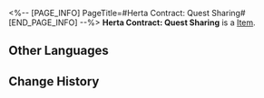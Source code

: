 <%-- [PAGE_INFO]
PageTitle=#Herta Contract: Quest Sharing#
[END_PAGE_INFO] --%>
{{Item Infobox
|id          = 310003
|image       = Item Herta Contract- Quest Sharing.png
|type        = 
|invCategory = Valuables
|rarity      = 3
|effect      = 
|description = A mutual aid contract between Herta and the Express. She will help the Express whenever she can, in exchange for treasures found during trailblazing.
}}
'''Herta Contract: Quest Sharing''' is a [[Item]].

==Other Languages==
{{Other Languages
|en   = Herta Contract: Quest Sharing
|zhs  = 黑塔&nbsp;•&nbsp;冒险共享协议
|zht  = 黑塔•冒險共用協議
|ja   = ヘルタ・冒険共有協定
|ko   = 헤르타 • 모험 공유 협의
|es   = Herta - Contrato de colaboración en aventuras
|fr   = Contrat de partage de quête de Herta
|ru   = «Герта»: Контракт на совместные приключения
|th   = Herta - พันธสัญญาแบ่งปันการผจญภัย
|vi   = Herta - Thoả Thuận Chia Sẻ Phiêu Lưu
|de   = Hertas Vertrag – Abenteuerbeteiligung
|id   = Herta Contract: Quest Sharing
|pt   = Contrato de Herta: Compartilhamento de Missões
}}

==Change History==
{{Change History|1.0}}